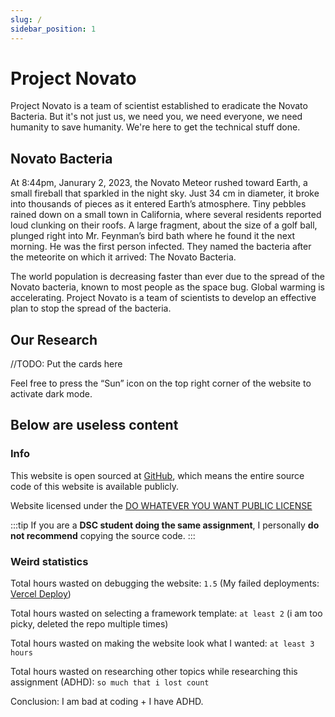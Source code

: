 ```yaml
---
slug: /
sidebar_position: 1
---
```


# Project Novato
Project Novato is a team of scientist established to eradicate the Novato Bacteria. But it's not just us, we need you, we need everyone, we need humanity to save humanity. We're here to get the technical stuff done. 
## Novato Bacteria
At 8:44pm, Janurary 2, 2023, the Novato Meteor rushed toward Earth, a small fireball that sparkled in the night sky. Just 34 cm in diameter, it broke into thousands of pieces as it entered Earth’s atmosphere. Tiny pebbles rained down on a small town in California, where several residents reported loud clunking on their roofs. A large fragment, about the size of a golf ball, plunged right into Mr. Feynman’s bird bath where he found it the next morning. He was the first person infected. They named the bacteria after the meteorite on which it arrived: The Novato Bacteria.

The world population is decreasing faster than ever due to the spread of the Novato bacteria, known to most people as the space bug. Global warming is accelerating. Project Novato is a team of scientists to develop an effective plan to stop the spread of the bacteria.

## Our Research
//TODO: Put the cards here

Feel free to press the “Sun” icon on the top right corner of the website to activate dark mode.

## Below are useless content
### Info
This website is open sourced at [GitHub](https://github.com/udontur/novato), which means the entire source code of this website is available publicly.

Website licensed under the [DO WHATEVER YOU WANT PUBLIC LICENSE](https://github.com/udontur/novato/blob/main/LICENSE)

:::tip
If you are a **DSC student doing the same assignment**, I personally **do not recommend** copying the source code. 
:::

### Weird statistics
Total hours wasted on debugging the website: ```1.5``` (My failed deployments: [Vercel Deploy](https://vercel.com/udonturs-projects/novato/deployments))

Total hours wasted on selecting a framework template: ```at least 2``` (i am too picky, deleted the repo multiple times)

Total hours wasted on making the website look what I wanted: ```at least 3 hours```

Total hours wasted on researching other topics while researching this assignment (ADHD): ```so much that i lost count```

Conclusion: I am bad at coding + I have ADHD. 